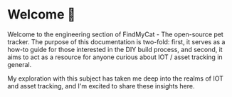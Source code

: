 # Welcome 👋

Welcome to the engineering section of FindMyCat - The open-source pet tracker. The purpose of this documentation is two-fold:
first, it serves as a how-to guide for those interested in the DIY build process, and second, it aims to act as a
resource for anyone curious about IOT / asset tracking in general.

My exploration with this subject has taken me deep into the realms of IOT and asset tracking, and I'm excited to share these insights here.

